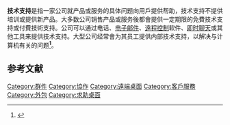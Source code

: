 '''技术支持'''是指一家公司就产品或服务的具体问题向用戶提供帮助，技术支持不提供培训或提供新产品。大多数公司销售产品或服务後都會提供一定期限的免費技术支持或付費技術支持。公司可以通过电话、[[电子邮件|电子邮件]]、[[遠程控制|遠程控制]]软件、[[即时聊天|即时聊天]]或其他工具来提供技术支持。大型公司经常會为其员工提供内部技术支持，以解决与计算机有关的问题'''<ref>{{Cite web|title=Technical support for the neighbours|url=http://news.bbc.co.uk/2/hi/uk_news/magazine/4387525.stm|accessdate=2008-03-06|date=2005-03-28|work=BBC News|archive-date=2021-02-25|archive-url=https://web.archive.org/web/20210225182123/http://news.bbc.co.uk/2/hi/uk_news/magazine/4387525.stm|dead-url=no}}</ref>'''。

==参考文献==
{{reflist}}

[[Category:群件|Category:群件]]
[[Category:協作|Category:協作]]
[[Category:遠端桌面|Category:遠端桌面]]
[[Category:客戶服務|Category:客戶服務]]
[[Category:外包|Category:外包]]
[[Category:求助桌面|Category:求助桌面]]
